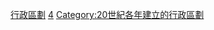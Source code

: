{{Cat topic in year| topic=建立的行政區劃|year=1994}}
[[Category:1994年建立|行政區劃]]
[[Category:1990年代建立的行政區劃|4]]
[[Category:20世紀各年建立的行政區劃|Category:20世紀各年建立的行政區劃]]